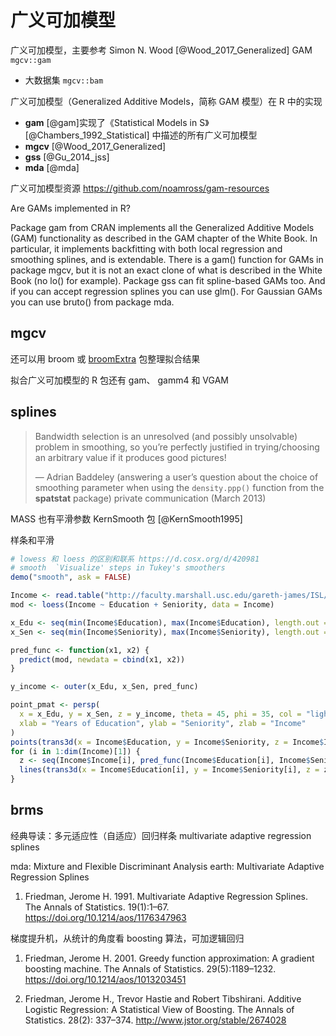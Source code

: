 # 广义可加模型 {#chap:generalized-additive-models}

广义可加模型，主要参考 Simon N. Wood [@Wood_2017_Generalized] GAM  `mgcv::gam` 

- 大数据集 `mgcv::bam` 

广义可加模型（Generalized Additive Models，简称 GAM 模型）在 R 中的实现

- **gam** [@gam]实现了《Statistical Models in S》[@Chambers_1992_Statistical] 中描述的所有广义可加模型
- **mgcv** [@Wood_2017_Generalized]
- **gss** [@Gu_2014_jss]
- **mda** [@mda]

 广义可加模型资源 <https://github.com/noamross/gam-resources>

Are GAMs implemented in R?

Package gam from CRAN implements all the Generalized Additive Models (GAM) functionality as described in the GAM chapter of the White Book. In particular, it implements backfitting with both local regression and smoothing splines, and is extendable. There is a gam() function for GAMs in package mgcv, but it is not an exact clone of what is described in the White Book (no lo() for example). Package gss can fit spline-based GAMs too. And if you can accept regression splines you can use glm(). For Gaussian GAMs you can use bruto() from package mda.


## mgcv

还可以用 broom 或 [broomExtra](https://github.com/IndrajeetPatil/broomExtra) 包整理拟合结果

拟合广义可加模型的 R 包还有 gam、 gamm4 和 VGAM

## splines {#subsec:spline-smooth}

> Bandwidth selection is an unresolved (and possibly unsolvable) problem in smoothing, so you're perfectly justified in trying/choosing an arbitrary value if it produces good pictures!
>
>   --- Adrian Baddeley (answering a user's question about the choice of smoothing parameter when using the `density.ppp()` function from the **spatstat** package) private communication (March 2013)
	  
MASS 也有平滑参数 KernSmooth 包 [@KernSmooth1995]
	  
样条和平滑 

```r
# lowess 和 loess 的区别和联系 https://d.cosx.org/d/420981
# smooth  `Visualize' steps in Tukey's smoothers
demo("smooth", ask = FALSE)

Income <- read.table("http://faculty.marshall.usc.edu/gareth-james/ISL/Income2.csv", sep = ",", header = TRUE)
mod <- loess(Income ~ Education + Seniority, data = Income)

x_Edu <- seq(min(Income$Education), max(Income$Education), length.out = 30)
x_Sen <- seq(min(Income$Seniority), max(Income$Seniority), length.out = 30)

pred_func <- function(x1, x2) {
  predict(mod, newdata = cbind(x1, x2))
}

y_income <- outer(x_Edu, x_Sen, pred_func)

point_pmat <- persp(
  x = x_Edu, y = x_Sen, z = y_income, theta = 45, phi = 35, col = "lightblue",
  xlab = "Years of Education", ylab = "Seniority", zlab = "Income"
)
points(trans3d(x = Income$Education, y = Income$Seniority, z = Income$Income, pmat = point_pmat), col = "red", pch = 16)
for (i in 1:dim(Income)[1]) {
  z <- seq(Income$Income[i], pred_func(Income$Education[i], Income$Seniority[i]), length.out = 10)
  lines(trans3d(x = Income$Education[i], y = Income$Seniority[i], z = z, pmat = point_pmat))
}
```

## brms

经典导读：多元适应性（自适应）回归样条 multivariate adaptive regression splines

mda: Mixture and Flexible Discriminant Analysis
earth: Multivariate Adaptive Regression Splines

1. Friedman, Jerome H. 1991. Multivariate Adaptive Regression Splines. The Annals of Statistics. 19(1):1--67. <https://doi.org/10.1214/aos/1176347963>

梯度提升机，从统计的角度看 boosting 算法，可加逻辑回归

1. Friedman, Jerome H. 2001. Greedy function approximation: A gradient boosting machine. The Annals of Statistics. 29(5):1189--1232. <https://doi.org/10.1214/aos/1013203451>

1. Friedman, Jerome H., Trevor Hastie and Robert Tibshirani. Additive Logistic Regression: A Statistical View of Boosting. The Annals of Statistics. 28(2): 337--374. <http://www.jstor.org/stable/2674028>
